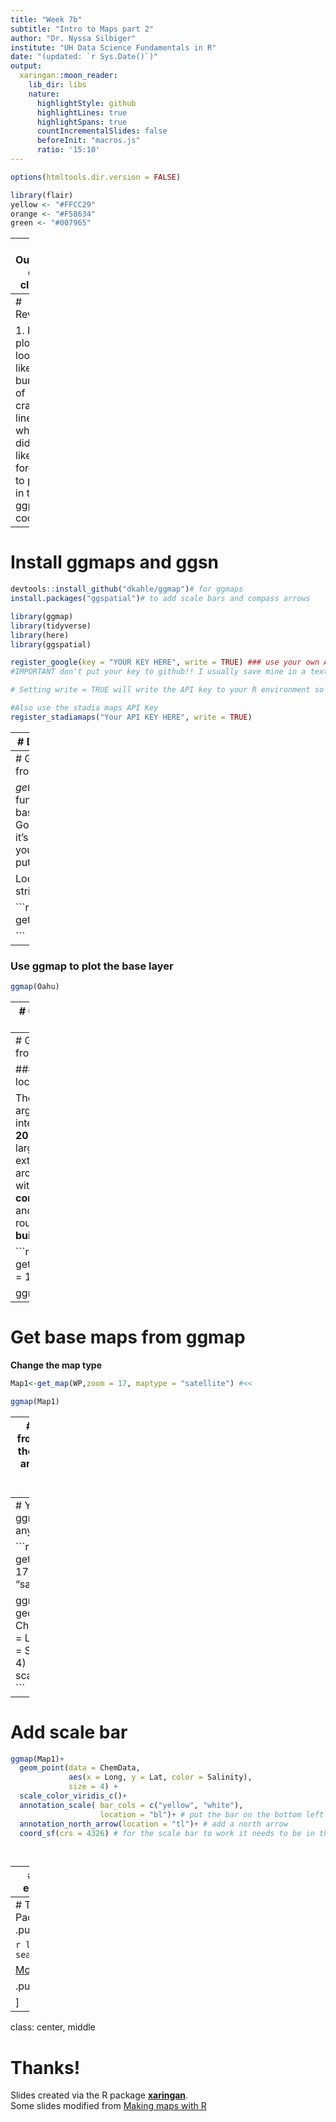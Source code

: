 ```yaml
---
title: "Week 7b"
subtitle: "Intro to Maps part 2"
author: "Dr. Nyssa Silbiger"
institute: "UH Data Science Fundamentals in R"
date: "(updated: `r Sys.Date()`)"
output:
  xaringan::moon_reader:
    lib_dir: libs
    nature:
      highlightStyle: github
      highlightLines: true
      highlightSpans: true
      countIncrementalSlides: false
      beforeInit: "macros.js"
      ratio: '15:10'
---
```



```r
options(htmltools.dir.version = FALSE)
```
<div style = "position:fixed; visibility: hidden">
$$\require{color}\definecolor{yellow}{rgb}{1, 0.8, 0.16078431372549}$$
$$\require{color}\definecolor{orange}{rgb}{0.96078431372549, 0.525490196078431, 0.203921568627451}$$
$$\require{color}\definecolor{green}{rgb}{0, 0.474509803921569, 0.396078431372549}$$
</div>

<script type="text/x-mathjax-config">
MathJax.Hub.Config({
  TeX: {
    Macros: {
      yellow: ["{\\color{yellow}{#1}}", 1],
      orange: ["{\\color{orange}{#1}}", 1],
      green: ["{\\color{green}{#1}}", 1]
    },
    loader: {load: ['[tex]/color']},
    tex: {packages: {'[+]': ['color']}}
  }
});
</script>

<style>
.yellow {color: #FFCC29;}
.orange {color: #F58634;}
.green {color: #007965;}
</style>


```r
library(flair)
yellow <- "#FFCC29"
orange <- "#F58634"
green <- "#007965"
```

---
# Outline of class


Working with Maps part 2



1.  {ggmaps}


[ggmap article](http://stat405.had.co.nz/ggmap.pdf)  
[Making plots with ggmap](https://www.littlemissdata.com/blog/maps)  
[Setting up ggmap](https://www.findingyourway.io/blog/2018/12/05/2018-12-05-using-ggmap-after-july-2018/)   

---
# Review

1. If my plot looks like a bunch of crazy lines, what did I likely forget to put in the ggplot code?

---
# Install ggmaps and ggsn

```r
devtools::install_github("dkahle/ggmap")# for ggmaps
install.packages("ggspatial")# to add scale bars and compass arrows
```

```r
library(ggmap)
library(tidyverse)
library(here)
library(ggspatial)
```


```r
register_google(key = "YOUR KEY HERE", write = TRUE) ### use your own API
#IMPORTANT don't put your key to github!! I usually save mine in a text file and import it each time

# Setting write = TRUE will write the API key to your R environment so that you do not have to re register it each time

#Also use the stadia maps API Key
register_stadiamaps("Your API KEY HERE", write = TRUE)
```

---
# Data for today

We will use a snapshot of the Maunalua Chemistry data in this weeks data folder

```r
ChemData<-read_csv(here("Week_07","data","chemicaldata_maunalua.csv"))

glimpse(ChemData)
```


---
# Get base maps from ggmap

*get_map()* is the function to get a basemap from Google Maps. At it's simplest form, you only need to put in a location.  

Location as a string:

```r
Oahu<-get_map("Oahu")

```

--

### Use ggmap to plot the base layer

```r
ggmap(Oahu)
```

---
# Get base maps from ggmap

You can also put in lat and lon coordinates to get a basemap.

**Get coordinates for Wailupe on Oahu.**
```r
#Make a data frame of lon and lat coordinates
WP<-data.frame(lon = -157.7621, lat = 21.27427) # coordinates for Wailupe

# Get base layer
Map1<-get_map(WP)

# plot it
ggmap(Map1)

```
---
# Get base maps from ggmap

### Zoom in on a location

The *zoom* argument, an integer from **3 to 20** specifying how large the spatial extent should be around the center, with 3 being the **continent level** and 20 being roughly the **single building level**.

```r
Map1<-get_map(WP,zoom = 17)

ggmap(Map1)
```

---
# Get base maps from ggmap
**Change the map type**

```r
Map1<-get_map(WP,zoom = 17, maptype = "satellite") #<<

ggmap(Map1)
```

---
# Get base maps from ggmap
**Change the map type.** There are lots of different ones. look at ?get_map

```r

Map1<-get_map(WP,zoom = 17, maptype = "stamen_watercolor", source = "stadia") #<<

ggmap(Map1)
```
---
# You can use the ggmap base layer in any ggplot

```r


Map1<-get_map(WP,zoom = 17, maptype = "satellite") 

ggmap(Map1)+
  geom_point(data = ChemData, #<<
             aes(x = Long, y = Lat, color = Salinity), #<<
             size = 4) + #<<
  scale_color_viridis_c()
```
---
# Add scale bar

```r
ggmap(Map1)+
  geom_point(data = ChemData, 
             aes(x = Long, y = Lat, color = Salinity), 
             size = 4) + 
  scale_color_viridis_c()+
  annotation_scale( bar_cols = c("yellow", "white"),
                    location = "bl")+ # put the bar on the bottom left and make the colors yellow and white
  annotation_north_arrow(location = "tl")+ # add a north arrow
  coord_sf(crs = 4326) # for the scale bar to work it needs to be in this coordinate system - this is a typical coordinate reference system for a GPS (WGS84)

  
```

    
---
# Don't know the exact lat and long?

Use *geocode()* to get exact locations that you can then use in the maps.


```r
geocode("the white house")

geocode("University of Hawaii at Manoa")
```
---
# Totally awesome R Package
**emojifont!**
.pull-left[
```r
install.packages("emojifont")
```

```r
library(emojifont)
search_emoji('smile')
```


[More info here](https://cran.r-project.org/web/packages/emojifont/vignettes/emojifont.html)
]

.pull-right[
```r
ggplot() + 
  geom_emoji('smile_cat', 
             x=1:5, y=1:5, 
             size=10)
```

]

---


class: center, middle

# Thanks!

Slides created via the R package [**xaringan**](https://github.com/yihui/xaringan).  
Some slides modified from [Making maps with R](http://stat405.had.co.nz/ggmap.pdf)